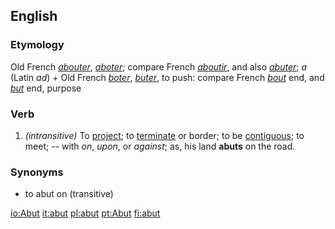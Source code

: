 ==English==

===Etymology===
Old French ''[[abouter]]'', ''[[aboter]]''; compare French ''[[aboutir]]'', and also ''[[abuter]]''; ''a'' (Latin ''ad'') + Old French ''[[boter]]'', ''[[buter]]'', to push: compare French ''[[bout]]'' end, and ''[[but]]'' end, purpose

===Verb===
{{en-infl-reg-consonant|abut||t}}

# ''(intransitive)'' To [[project]]; to [[terminate]] or border; to be [[contiguous]]; to meet; -- with ''on'', ''upon'', or ''against''; as, his land '''abuts''' on the road.

===Synonyms===
* to abut on (transitive)

[[io:Abut]]
[[it:abut]]
[[pl:abut]]
[[pt:Abut]]
[[fi:abut]]